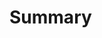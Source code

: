 # Summary

<!--
A summary of the steps to follow.
Use a flow chart if this can clarify the protocol.
-->


